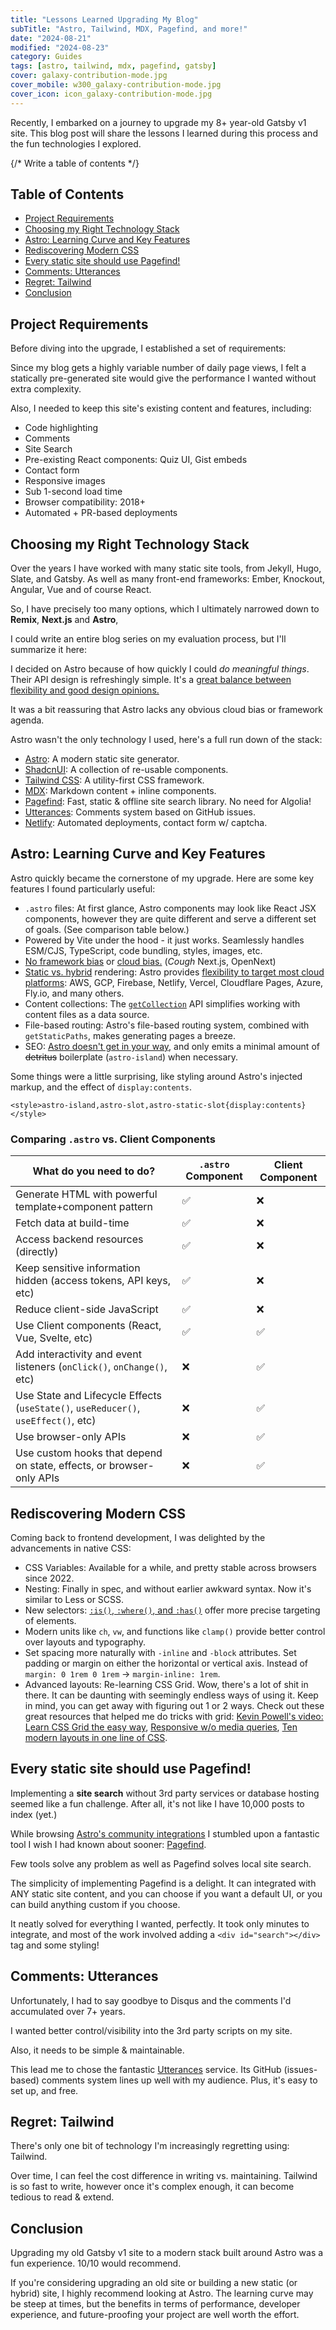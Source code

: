 ```yaml
---
title: "Lessons Learned Upgrading My Blog"
subTitle: "Astro, Tailwind, MDX, Pagefind, and more!"
date: "2024-08-21"
modified: "2024-08-23"
category: Guides
tags: [astro, tailwind, mdx, pagefind, gatsby]
cover: galaxy-contribution-mode.jpg
cover_mobile: w300_galaxy-contribution-mode.jpg
cover_icon: icon_galaxy-contribution-mode.jpg
---
```


Recently, I embarked on a journey to upgrade my 8+ year-old Gatsby v1 site. This blog post will share the lessons I learned during this process and the fun technologies I explored.

{/* Write a table of contents */}
## Table of Contents

- [Project Requirements](#project-requirements)
- [Choosing my Right Technology Stack](#choosing-my-right-technology-stack)
- [Astro: Learning Curve and Key Features](#astro-learning-curve-and-key-features)
- [Rediscovering Modern CSS](#rediscovering-modern-css)
- [Every static site should use Pagefind!](#every-static-site-should-use-pagefind)
- [Comments: Utterances](#comments-utterances)
- [Regret: Tailwind](#regret-tailwind)
- [Conclusion](#conclusion)



## Project Requirements

Before diving into the upgrade, I established a set of requirements:

Since my blog gets a highly variable number of daily page views, I felt a statically pre-generated site would give the performance I wanted without extra complexity.

Also, I needed to keep this site's existing content and features, including:

- Code highlighting
- Comments
- Site Search
- Pre-existing React components: Quiz UI, Gist embeds
- Contact form
- Responsive images
- Sub 1-second load time
- Browser compatibility: 2018+
- Automated + PR-based deployments

## Choosing my Right Technology Stack

Over the years I have worked with many static site tools, from Jekyll, Hugo, Slate, and Gatsby. As well as many front-end frameworks: Ember, Knockout, Angular, Vue and of course React.

So, I have precisely too many options, which I ultimately narrowed down to **Remix**, **Next.js** and **Astro**,

I could write an entire blog series on my evaluation process, but I'll summarize it here:

I decided on Astro because of how quickly I could _do meaningful things_. Their API design is refreshingly simple. It's a [great balance between flexibility and good design opinions.](https://docs.astro.build/en/concepts/why-astro/)

It was a bit reassuring that Astro lacks any obvious cloud bias or framework agenda.

Astro wasn't the only technology I used, here's a full run down of the stack:

- [Astro](https://astro.build): A modern static site generator.
- [ShadcnUI](https://ui.shadcn.com): A collection of re-usable components.
- [Tailwind CSS](https://tailwindcss.com): A utility-first CSS framework.
- [MDX](https://mdxjs.com): Markdown content + inline components.
- [Pagefind](https://pagefind.app): Fast, static & offline site search library. No need for Algolia!
- [Utterances](https://utteranc.es): Comments system based on GitHub issues.
- [Netlify](https://www.netlify.com): Automated deployments, contact form w/ captcha.

## Astro: Learning Curve and Key Features

Astro quickly became the cornerstone of my upgrade. Here are some key features I found particularly useful:

- `.astro` files: At first glance, Astro components may look like React JSX components, however they are quite different and serve a different set of goals. (See comparison table below.)
- Powered by Vite under the hood - it just works. Seamlessly handles ESM/CJS, TypeScript, code bundling, styles, images, etc.
- [No framework bias](https://docs.astro.build/en/guides/framework-components/#official-ui-framework-integrations) or [cloud bias.](https://docs.astro.build/en/guides/deploy/) (*Cough* Next.js, OpenNext)
- [Static vs. hybrid](https://docs.astro.build/en/basics/rendering-modes/) rendering: Astro provides [flexibility to target most cloud platforms](https://docs.astro.build/en/guides/deploy/): AWS, GCP, Firebase, Netlify, Vercel, Cloudflare Pages, Azure, Fly.io, and many others.
- Content collections: The [`getCollection`](https://docs.astro.build/en/reference/api-reference/#getcollection) API simplifies working with content files as a data source.
- File-based routing: Astro's file-based routing system, combined with `getStaticPaths`, makes generating pages a breeze.
- SEO: [Astro doesn't get in your way](https://github.com/justsml/dans-blog/blob/010c5cb58bb327adb8c8fff608594daa612ad9d5/src/components/BaseHead.astro#L43-L63), and only emits a minimal amount of ~~detritus~~ boilerplate (`astro-island`) when necessary.

Some things were a little surprising, like styling around Astro's injected markup, and the effect of `display:contents`.

```tsx
<style>astro-island,astro-slot,astro-static-slot{display:contents}</style>
```

### Comparing `.astro` vs. Client Components

| What do you need to do?                                                            | `.astro` Component    | Client Component    |
| ---------------------------------------------------------------------------------- | ------------------- | ------------------- |
| Generate HTML with powerful template+component pattern                             | ✅ | ❌ |
| Fetch data at build-time                                                           | ✅ | ❌ |
| Access backend resources (directly)                                                | ✅ | ❌ |
| Keep sensitive information hidden (access tokens, API keys, etc)                   | ✅ | ❌ |
| Reduce client-side JavaScript                                                      | ✅ | ❌ |
| Use Client components (React, Vue, Svelte, etc)                                    | ✅ | ✅ |
| Add interactivity and event listeners (`onClick()`, `onChange()`, etc)             | ❌ | ✅ |
| Use State and Lifecycle Effects (`useState()`, `useReducer()`, `useEffect()`, etc) | ❌ | ✅ |
| Use browser-only APIs                                                              | ❌ | ✅ |
| Use custom hooks that depend on state, effects, or browser-only APIs               | ❌ | ✅ |


## Rediscovering Modern CSS

Coming back to frontend development, I was delighted by the advancements in native CSS:

- CSS Variables: Available for a while, and pretty stable across browsers since 2022.
- Nesting: Finally in spec, and without earlier awkward syntax. Now it's similar to Less or SCSS.
- New selectors: [`:is()`, `:where()`, and `:has()`](https://www.youtube.com/watch?v=3ncFpP8GP4g) offer more precise targeting of elements.
- Modern units like `ch`, `vw`, and functions like `clamp()` provide better control over layouts and typography.
- Set spacing more naturally with `-inline` and `-block` attributes. Set padding or margin on either the horizontal or vertical axis. Instead of `margin: 0 1rem 0 1rem` → `margin-inline: 1rem`.
- Advanced layouts: Re-learning CSS Grid. Wow, there's a lot of shit in there. It can be daunting with seemingly endless ways of using it. Keep in mind, you can get away with figuring out 1 or 2 ways. Check out these great resources that helped me do tricks with grid: [Kevin Powell's video: Learn CSS Grid the easy way](https://www.youtube.com/watch?v=rg7Fvvl3taU), [Responsive w/o media queries](https://ardilamorin.com/responsive-no-media-queries/), [Ten modern layouts in one line of CSS](https://web.dev/articles/one-line-layouts).

## Every static site should use Pagefind!

Implementing a **site search** without 3rd party services or database hosting seemed like a fun challenge. After all, it's not like I have 10,000 posts to index (yet.)

While browsing [Astro's community integrations](https://astro.build/integrations/?search=find) I stumbled upon a fantastic tool I wish I had known about sooner: [Pagefind](https://pagefind.app/).

<p class="breakout quote">Few tools solve any problem as well as Pagefind solves local site search.</p>

The simplicity of implementing Pagefind is a delight. It can integrated with ANY static site content, and you can choose if you want a default UI, or you can build anything custom if you choose.

It neatly solved for everything I wanted, perfectly. It took only minutes to integrate, and most of the work involved adding a `<div id="search"></div>` tag and some styling!

## Comments: Utterances

Unfortunately, I had to say goodbye to Disqus and the comments I'd accumulated over 7+ years.

I wanted better control/visibility into the 3rd party scripts on my site.

Also, it needs to be simple & maintainable.

This lead me to chose the fantastic [Utterances](https://utteranc.es/) service. Its GitHub (issues-based) comments system lines up well with my audience. Plus, it's easy to set up, and free.

## Regret: Tailwind

There's only one bit of technology I'm increasingly regretting using: Tailwind.

Over time, I can feel the cost difference in writing vs. maintaining. Tailwind is so fast to write, however once it's complex enough, it can become tedious to read & extend.

## Conclusion

Upgrading my old Gatsby v1 site to a modern stack built around Astro was a fun experience. 10/10 would recommend.

If you're considering upgrading an old site or building a new static (or hybrid) site, I highly recommend looking at Astro. The learning curve may be steep at times, but the benefits in terms of performance, developer experience, and future-proofing your project are well worth the effort.
